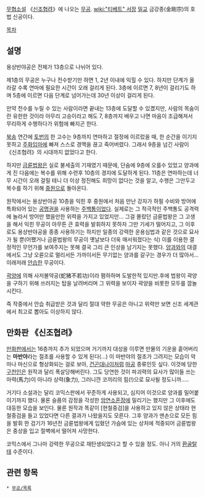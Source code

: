 {{{+1 龍象般若功}}}

[[무협소설]] 《[[신조협려]]》에 나오는 [[무공]]. [[wiki:"티베트" 서장]] [[밀교]] 금강종(金剛宗)의 호법 신공이다.

[[목차]]
== 설명 ==
용상반야공은 전체가 13층으로 나뉘어 있다.

제1층의 무공은 누구나 전수받기만 하면 1, 2년 이내에 익힐 수 있다. 하지만 단계가 올라갈 수록 연마에 필요한 시간이 오래 걸리게 된다. 3층에 이르면 7, 8년이 걸리기도 하며 5층에 이르면 다음 단계로 넘어가는데 30년 이상이 걸리게 된다.

만약 천수를 누릴 수 있는 사람이라면 끝내는 13층에 도달할 수 있곘지만, 사람의 목숨이란 유한한 것이라 아무리 고승이라고 해도 7, 8층까지 배우고 나면 마음이 조급해져서 무리하게 수행하다가 위험에 빠지곤 한다.

[[북송]] 연간에 [[토번]]의 한 고수는 9층까지 연마하고 절정에 이르렀을 때, 한 순간을 이기지 못하고 [[주화입마]]에 빠져 스스로 경맥을 끊고 죽어버렸다. 그래서 9층을 넘긴 사람이 《신조협려》의 시대까지 없었다고 한다.

하지만 [[금륜법왕]]은 실로 불세출의 기재였기 때문에, 단숨에 9층에 오를수 있었고 양과에게 진 다음에는 복수를 위해 수련후 10층의 경지에 도달하게 된다. 11층은 연마하는데 너무 시간이 오래 걸릴 테니 더 이상 정진해도 희망이 없다는 것을 알고, 수행은 그만두고 복수를 하기 위해 [[중원]]으로 돌아온다.

원작에서는 용상반야공 10층을 익힌 후 중원에서 처음 만난 강자가 하필 수비와 방어에 특화되어 있는 [[공명권]]을 사용하는 [[주백통]]이었다. 실제로는 그 적극적인 주백통도 공격력에 놀라서 방어만 했을만한 위력을 가지고 있었지만... 그걸 몰랐던 금륜법왕은 그 고생을 해서 익힌 무공이 아무튼 큰 효력을 발휘하지 못하자 그만 기세가 떨어지고, 그 이후로도 용상반야공을 종종 사용하기는 하지만 일종의 강력한 운용심법과 같은 것으로 묘사가 될 뿐(어쨌거나 금륜법왕의 무공이 옛날보다 더욱 매서워졌다는 식) 이를 이용한 결정적인 무언가를 보여주지는 못해 결국 그리 큰 인상을 남기지는 못했다. [[양과]]와의 대결에서도 그냥 오륜으로 멀리서든 가까이서든 무기없는 양과를 갈구는 경우가 더 많아서... 이래저래 [[안습]]한 무공이다. 

[[곽양]]에 의해 사저불약공(蛇猪不若功)이라 폄하하며 도발한적 있지만.후에 법왕이 곽양을 구하기 위해 쓰러지는 탑을 날려버리며 그 위력을 보이자 곽양을 비롯한 모두를 깜놀 시킨다.

즉 작중에서 안습 취급받은 것과 달리 절대 약한 무공은 아니고 위력만 보면 신조 세계관에서 최고로 뽑아도 이상하지 않다.
== 만화판 《신조협려》 ==
[[만화]]판에서는 16층까지 추가 되었으며 거기까지 대성을 이루면 만물의 기운을 흩어버리는 '''마반야'''라는 절초를 사용할 수 있게 된다(...) 이 마반야의 절초가 그려지는 모습이 악마나 마신으로 형상화되는 걸로 보아, [[건곤대나이]]처럼 [[마공]] 종류인듯 싶다. 이것에 당한 [[구천인]]은 원작과 달리 폭살당해버린다. 그도 당연한 것이 파괴력의 묘사가 많이들 쓰는 마력(馬力)이 아니라 상력(象力), 그러니깐 코끼리의 힘(!)으로 묘사될 정도니까.....

거기다 소설과는 달리 코믹스판에서 꾸준하게 사용되고, 심지어 이것으로 양과를 밀어붙이기까지 했다. 물론 슬픔의 감정을 각성한 [[암연소혼장]]에 밀리기는 했지만 그 이후에도 대등한 모습을 보인다. 물론 원작과 똑같이 [현철중검]을 사용하고 있지 않은 상태라 현철중검을 들고 있었다면 다른 결과가 나왔을지도 모른다. 그후 양과가 맨손으로 모든 힘을 발휘 한 검기가 16년전 금륜법왕에게 입혔던 가슴에 있는 상처에 적중되어 금륜법왕은 중상을 입고 절벽에서 떨어져 사망한다.

코믹스에서 그나마 강력한 무공으로 재탄생되었다고 할 수 있을 정도. 아니 거의 [[환골탈태]] 수준이다.

== 관련 항목 ==
 * [[무공/목록]]
